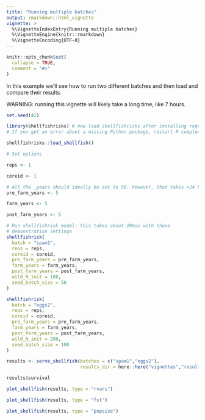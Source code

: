 ```yaml
---
title: "Running multiple batches"
output: rmarkdown::html_vignette
vignette: >
  %\VignetteIndexEntry{Running multiple batches}
  %\VignetteEngine{knitr::rmarkdown}
  %\VignetteEncoding{UTF-8}
---
```


```r
knitr::opts_chunk$set(
  collapse = TRUE,
  comment = "#>"
)
```

In this example we'll see how to run two different batches and then load and compare their results. 

WARNING: running this vignette will likely take a long time, like 7 hours. 

```r
set.seed(42)

library(shellfishrisks) # now load shellfishrisks after installing required python packages
# If you get an error about a missing Python package, restart R completely, and then follow "Installing Python Packages" instructions

shellfishrisks::load_shellfish()

# Set options

reps <- 1

coreid <- 1

# All the _years should ideally be set to 50. However, that takes >24 hours to run. For testing, we recommend setting years to 1 to ensure the installation is working properly. 
pre_farm_years <- 5

farm_years <- 5

post_farm_years <- 5

```


```r


# Run shellfishrisk model: this takes about 20min with these 
# demonstration settings
shellfishrisk(
  batch = "spam1",
  reps = reps,
  coreid = coreid,
  pre_farm_years = pre_farm_years,
  farm_years = farm_years,
  post_farm_years = post_farm_years,
  wild_N_init = 100,
  seed_batch_size = 50
)

shellfishrisk(
  batch = "eggs2",
  reps = reps,
  coreid = coreid,
  pre_farm_years = pre_farm_years,
  farm_years = farm_years,
  post_farm_years = post_farm_years,
  wild_N_init = 200,
  seed_batch_size = 100
)

```

```r
results <- serve_shellfish(batches = c("spam1","eggs2"),
                           results_dir = here::here("vignettes","results")) # read the results stored in .txt files into a list object

results$survival

plot_shellfish(results, type = "rvars")

plot_shellfish(results, type = "fst")

plot_shellfish(results, type = "popsize")

```
